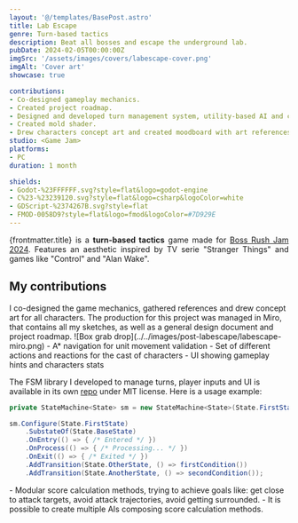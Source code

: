 ```yaml
---
layout: '@/templates/BasePost.astro'
title: Lab Escape
genre: Turn-based tactics
description: Beat all bosses and escape the underground lab.
pubDate: 2024-02-05T00:00:00Z
imgSrc: '/assets/images/covers/labescape-cover.png'
imgAlt: 'Cover art'
showcase: true

contributions:
- Co-designed gameplay mechanics.
- Created project roadmap.
- Designed and developed turn management system, utility-based AI and character abilities.
- Created mold shader.
- Drew characters concept art and created moodboard with art references.
studio: <Game Jam>
platforms:
- PC
duration: 1 month

shields:
- Godot-%23FFFFFF.svg?style=flat&logo=godot-engine
- C%23-%23239120.svg?style=flat&logo=csharp&logoColor=white
- GDScript-%2374267B.svg?style=flat
- FMOD-0058D9?style=flat&logo=fmod&logoColor=#7D929E
---
```


<div style="text-align: justify">
  {frontmatter.title} is a <b>turn-based tactics</b> game made for <a href="https://itch.io/jam/boss-rush-jam-2024">Boss Rush Jam 2024</a>.
  Features an aesthetic inspired by TV serie "Stranger Things" and games like "Control" and "Alan Wake".
</div>

<StoreLinkBanner
  gitHubUrl='https://github.com/ironcutter24/boss-rush-jam-2024'
  itchUrl='https://ironcutter24.itch.io/lab-escape'
/>

<ProjectDetails
  role='Game Designer - Lead Programmer'
  company={frontmatter.studio}
  platforms={frontmatter.platforms}
  time={frontmatter.duration}
/>

## My contributions

<Collapsible title="Design and concepting">
  I co-designed the game mechanics, gathered references and drew concept art for all characters.
  The production for this project was managed in Miro,
  that contains all my sketches, as well as a general design document and project roadmap.
  ![Box grab drop](../../images/post-labescape/labescape-miro.png)
</Collapsible>

<Collapsible title="System programming">
  - A* navigation for unit movement validation
  - Set of different actions and reactions for the cast of characters
  - UI showing gameplay hints and characters stats

  The FSM library I developed to manage turns, player inputs and UI is available in its own [repo](https://github.com/ironcutter24/cs-state-machine) under MIT license.
  Here is a usage example:
  ```csharp
  private StateMachine<State> sm = new StateMachine<State>(State.FirstState);

  sm.Configure(State.FirstState)
      .SubstateOf(State.BaseState)
      .OnEntry(() => { /* Entered */ })
      .OnProcess(() => { /* Processing... */ })
      .OnExit(() => { /* Exited */ })
      .AddTransition(State.OtherState, () => firstCondition())
      .AddTransition(State.AnotherState, () => secondCondition());
  ```
</Collapsible>

<Collapsible title="Utility-based AI" important>
  - Modular score calculation methods, trying to achieve goals like: get close to attack targets, avoid attack trajectories, avoid getting surrounded.
  - It is possible to create multiple AIs composing score calculation methods.
</Collapsible>
